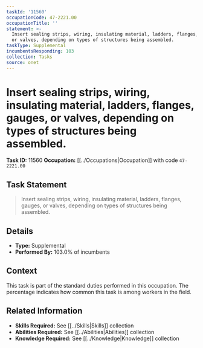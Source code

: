 ```yaml
---
taskId: '11560'
occupationCode: 47-2221.00
occupationTitle: ''
statement: >-
  Insert sealing strips, wiring, insulating material, ladders, flanges, gauges,
  or valves, depending on types of structures being assembled.
taskType: Supplemental
incumbentsResponding: 103
collection: Tasks
source: onet
---
```

# Insert sealing strips, wiring, insulating material, ladders, flanges, gauges, or valves, depending on types of structures being assembled.

**Task ID:** 11560
**Occupation:** [[../Occupations|Occupation]] with code `47-2221.00`

## Task Statement

> Insert sealing strips, wiring, insulating material, ladders, flanges, gauges, or valves, depending on types of structures being assembled.

## Details

- **Type:** Supplemental
- **Performed By:** 103.0% of incumbents

## Context

This task is part of the standard duties performed in this occupation. The percentage indicates how common this task is among workers in the field.

## Related Information

- **Skills Required:** See [[../Skills|Skills]] collection
- **Abilities Required:** See [[../Abilities|Abilities]] collection
- **Knowledge Required:** See [[../Knowledge|Knowledge]] collection
